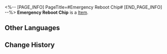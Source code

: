<%-- [PAGE_INFO]
PageTitle=#Emergency Reboot Chip#
[END_PAGE_INFO] --%>
{{Item Infobox
|title       = Emergency Reboot Chip
|id          = 250203
|image       = Item Emergency Reboot Chip.png
|type        = 
|invCategory = 
|rarity      = 4
|effect      = When struck by a killing blow, instead of being knocked down, immediately restores HP and gains an additional turn. This effect can only trigger 1 time per battle.
|description = A game item in Aetherium Wars. Aether Spirits will gain a special enhanced ability after equipping it.
}}
'''Emergency Reboot Chip''' is a [[Item]].

==Other Languages==
{{Other Languages
|en   = Emergency Reboot Chip
|zhs  = 紧急重启芯片
|zht  = 緊急重啟晶片
|ja   = チップ「緊急再起動」
|ko   = 긴급 재가동 칩
|es   = Chip de reinicio de emergencia
|fr   = Puce de redémarrage d'urgence
|ru   = Чип аварийной перезагрузки
|th   = ชิปรีสตาร์ตฉุกเฉิน
|vi   = Chip Khởi Động Lại Khẩn Cấp
|de   = Chip: Notfallneustart
|id   = Emergency Reboot Chip
|pt   = Chip de Reinício de Emergência
}}

==Change History==
{{Change History|2.0}}